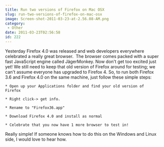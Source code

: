 ```yaml
---
title: Run two versions of Firefox on Mac OSX
slug: run-two-versions-of-firefox-on-mac-osx
image: Screen-shot-2011-03-23-at-2.56.08-AM.png
category:
 - Other
date: 2011-03-23T02:56:58
id: 222
---
```


Yesterday Firefox 4.0 was released and web developers everywhere celebrated a really great browser.  The browser comes packed with a super fast JavaScript engine called JägerMonkey. Now don't get too excited just yet! We still need to keep that old version of Firefox around for testing; we can't assume everyone has upgraded to Firefox 4. So, to run both Firefox 3.6 and Firefox 4.0 on the same machine, just follow these simple steps:


	* Open up your Applications folder and find your old version of Firefox

	* Right click-> get info.

	* Rename to "Firefox36.app"

	* Download Firefox 4.0 and install as normal

	* Celebrate that you now have 1 more browser to test in!


Really simple! If someone knows how to do this on the Windows and Linux side, I would love to hear how.